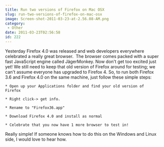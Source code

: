 ```yaml
---
title: Run two versions of Firefox on Mac OSX
slug: run-two-versions-of-firefox-on-mac-osx
image: Screen-shot-2011-03-23-at-2.56.08-AM.png
category:
 - Other
date: 2011-03-23T02:56:58
id: 222
---
```


Yesterday Firefox 4.0 was released and web developers everywhere celebrated a really great browser.  The browser comes packed with a super fast JavaScript engine called JägerMonkey. Now don't get too excited just yet! We still need to keep that old version of Firefox around for testing; we can't assume everyone has upgraded to Firefox 4. So, to run both Firefox 3.6 and Firefox 4.0 on the same machine, just follow these simple steps:


	* Open up your Applications folder and find your old version of Firefox

	* Right click-> get info.

	* Rename to "Firefox36.app"

	* Download Firefox 4.0 and install as normal

	* Celebrate that you now have 1 more browser to test in!


Really simple! If someone knows how to do this on the Windows and Linux side, I would love to hear how.